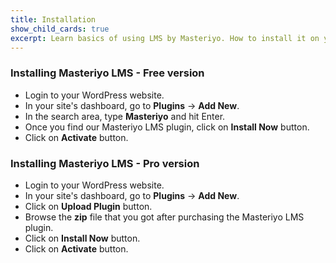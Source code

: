 ```yaml
---
title: Installation
show_child_cards: true
excerpt: Learn basics of using LMS by Masteriyo. How to install it on your WordPress setup.
---
```


### Installing Masteriyo LMS - Free version

- Login to your WordPress website.
- In your site's dashboard, go to **Plugins** -> **Add New**.
- In the search area, type **Masteriyo** and hit Enter.
- Once you find our Masteriyo LMS plugin, click on **Install Now** button.
- Click on **Activate** button.

### Installing Masteriyo LMS - Pro version

- Login to your WordPress website.
- In your site's dashboard, go to **Plugins** -> **Add New**.
- Click on **Upload Plugin** button.
- Browse the **zip** file that you got after purchasing the Masteriyo LMS plugin.
- Click on **Install Now** button.
- Click on **Activate** button.
